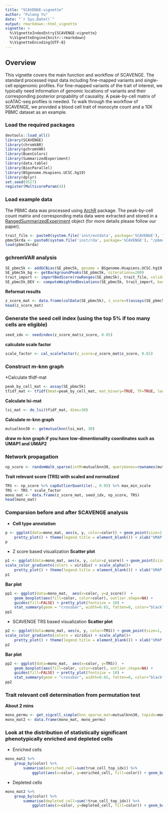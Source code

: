 ```yaml
---
title: "SCAVENGE-vignette"
author: "Fulong Yu"
date: "`r Sys.Date()`"
output: rmarkdown::html_vignette
vignette: >
  %\VignetteIndexEntry{SCAVENGE-vignette}
  %\VignetteEngine{knitr::rmarkdown}
  %\VignetteEncoding{UTF-8}
---
```

## Overview

This vignette covers the main function and workflow of SCAVENGE.
The standard processed input data including fine-mapped variants and single-cell epigenomic profiles. For fine-mapped variants of the trait of interest, we typically need information of genomic locations of variants and their corresponding posterior propability of causality. A peak-by-cell matrix of scATAC-seq profiles is needed. To walk through the workflow of SCAVENGE, we provided a blood cell trait of monocyte count and a 10X PBMC dataset as an example. 


### Load the required packages

```r
devtools::load_all()
library(SCAVENGE)
library(chromVAR)
library(gchromVAR)
library(BuenColors)
library(SummarizedExperiment)
library(data.table)
library(BiocParallel)
library(BSgenome.Hsapiens.UCSC.hg19)
library(dplyr)
set.seed(9527)
register(MulticoreParam(4))
```

### Load example data
The PBMC data was processed using [ArchR](https://www.archrproject.com/) package. The peak-by-cell count matrix and corresponding meta data were extracted and stored in a [RangedSummarizedExperiment](https://bioconductor.org/packages/3.7/bioc/vignettes/SummarizedExperiment/inst/doc/SummarizedExperiment.html) object (for more details please follow our paper).
```r
trait_file <- paste0(system.file('inst/extdata', package='SCAVENGE'), "/mono.PP001.bed")
pbmc5krda <- paste0(system.file('inst/rda', package='SCAVENGE'), "/pbmc5k_SE.rda")
load(pbmc5krda)
```

### gchromVAR analysis
```r
SE_pbmc5k <- addGCBias(SE_pbmc5k, genome = BSgenome.Hsapiens.UCSC.hg19)
SE_pbmc5k_bg <- getBackgroundPeaks(SE_pbmc5k, niterations=200)
trait_import <- importBedScore(rowRanges(SE_pbmc5k), trait_file, colidx=5)
SE_pbmc5k_DEV <- computeWeightedDeviations(SE_pbmc5k, trait_import, background_peaks = SE_pbmc5k_bg)
```

**Reformat results**
```r
z_score_mat <- data.frame(colData(SE_pbmc5k), z_score=t(assays(SE_pbmc5k_DEV)[["z"]]) %>% c)
head(z_score_mat)
```

### Generate the seed cell index (using the top 5% if too many cells are eligible)
```r
seed_idx <- seedindex(z_score_mat$z_score, 0.05)
```
**calculate scale factor**
```r
scale_factor <- cal_scalefactor(z_score=z_score_mat$z_score, 0.01)
```


### Construct m-knn graph
*Calculate tfidf-mat
```r
peak_by_cell_mat <- assay(SE_pbmc5k)
tfidf_mat <- tfidf(bmat=peak_by_cell_mat, mat_binary=TRUE, TF=TRUE, log_TF=TRUE)
```
**Calculate lsi-mat**
```r
lsi_mat <- do_lsi(tfidf_mat, dims=30)
```
**Calculate m-knn graph**
```r
mutualknn30 <- getmutualknn(lsi_mat, 30)
```

**draw m-knn graph if you have low-dimentionality coordinates such as UMAP1 and UMAP2**

### Network propagation
```r
np_score <- randomWalk_sparse(intM=mutualknn30, queryGenes=rownames(mutualknn30)[seed_idx], gamma=0.05)
```
**Trait relevant score (TRS) with scaled and normalized**
```r
TRS <- np_score %>% capOutlierQuantile(., 0.95) %>% max_min_scale
TRS <- TRS * scale_factor
mono_mat <- data.frame(z_score_mat, seed_idx, np_score, TRS)
head(mono_mat)
```
### Comparsion before and after SCAVENGE analysis 
- **Cell type annotation**
```r
p <- ggplot(data=mono_mat, aes(x, y, color=color)) + geom_point(size=1, na.rm = TRUE) + 
    pretty_plot() + theme(legend.title = element_blank()) + xlab("UMAP 1") + ylab("UMAP 2")
p
```

- Z score based visualization 
**Scatter plot**
```r
p1 <- ggplot(data=mono_mat, aes(x, y, color=z_score)) + geom_point(size=1, na.rm = TRUE, alpha = 0.6) + 
scale_color_gradientn(colors = viridis) + scale_alpha()+
    pretty_plot() + theme(legend.title = element_blank()) + xlab("UMAP 1") + ylab("UMAP 2")
p1
```
**Bar plot**
```r
pp1 <- ggplot(data=mono_mat,  aes(x=color, y=z_score))  +
    geom_boxplot(aes(fill=color, color=color), outlier.shape=NA) + 
    guides(fill=FALSE) + pretty_plot(fontsize = 10) +
    stat_summary(geom = "crossbar", width=0.65, fatten=0, color="black", fun.data = function(x){ return(c(y=median(x), ymin=median(x), ymax=median(x))) }) + theme(legend.position = "none")
pp1
```

- SCAVENGE TRS based visualization
**Scatter plot**
```r
p2 <- ggplot(data=mono_mat, aes(x, y, color=TRS)) + geom_point(size=1, na.rm = TRUE, alpha = 0.6) + 
scale_color_gradientn(colors = viridis) + scale_alpha()+
    pretty_plot() + theme(legend.title = element_blank()) + xlab("UMAP 1") + ylab("UMAP 2")
p2
```
**Bar plot**
```r
pp2 <- ggplot(data=mono_mat,  aes(x=color, y=TRS))  +
    geom_boxplot(aes(fill=color, color=color), outlier.shape=NA) + 
    guides(fill=FALSE) + pretty_plot(fontsize = 10) +
    stat_summary(geom = "crossbar", width=0.65, fatten=0, color="black", fun.data = function(x){ return(c(y=median(x), ymin=median(x), ymax=median(x))) }) + theme(legend.position = "none")
pp2
```

### Trait relevant cell determination from permutation test 
**About 2 mins**
```r
mono_permu <- get_sigcell_simple(knn_sparse_mat=mutualknn30, topidx=mono_mat$seed_idx, topseed_npscore=mono_mat$np_score, permutation_times=500, true_cell_significance=0.05, rda_output=F,  mycores=4, rw_gamma=0.05)
mono_mat2 <- data.frame(mono_mat, mono_permu)
```

### Look at the distribution of statistically significant phenotypically enriched and depleted cells
- Enriched cells
```r
mono_mat2 %>%
    group_by(color) %>% 
        summarise(enriched_cell=sum(true_cell_top_idx)) %>% 
            ggplot(aes(x=color, y=enriched_cell, fill=color)) + geom_bar(stat="identity") + theme_classic()
```

- Depleted cells
```r
mono_mat2 %>%
    group_by(color) %>% 
        summarise(depleted_cell=sum(!true_cell_top_idx)) %>% 
            ggplot(aes(x=color, y=depleted_cell, fill=color)) + geom_bar(stat="identity") + theme_classic()
```
